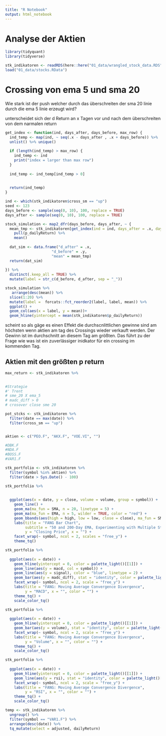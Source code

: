---
title: "R Notebook"
output: html_notebook
---

# Analyse der Aktien

```{r}
library(tidyquant)
library(tidyverse)
```

```{r}
stk_indikatoren <- readRDS(here::here("01_data/wrangled_stock_data.RDS"))
load("01_data/stocks.RData")
```

# Crossing von ema 5 und sma 20

Wie stark ist der push welcher durch das überschreiten der sma 20 linie durch die ema 5 linie erzeugt wird?

unterscheidet sich der d Return an x Tagen vor und nach dem überschreiten von dem narmalen return

```{r}
get_index <- function(ind, days_after, days_before, max_row) {
  ind_temp <- map(ind, ~ seq(.x - days_after , .x + days_before)) %>%  
  unlist() %>% unique()
  
  if (length(ind_temp) > max_row) {
    ind_temp <- ind
    print("index = larger than max row")
  }
  
  ind_temp <- ind_temp[ind_temp > 0]
  
  
  return(ind_temp)
}

ind <- which(stk_indikatoren$cross_sm == "up")
seed <- 123
days_before <- sample(seq(0, 10), 100, replace = TRUE)
days_after <- sample(seq(0, 10), 100, replace = TRUE)

stock_simulation <- map2_dfr(days_before, days_after, ~ {
  mean_tmp <- stk_indikatoren[get_index(ind = ind, days_after = .x, days_before = .y, max_row = nrow(stk_indikatoren)),] %>% 
    pull(p_dailyReturn) %>% 
    mean()
  
  dat_sim <- data.frame("d_after" = .x,
                     "d_before" = .y, 
                     "mean" = mean_tmp)
  return(dat_sim)
     
}) %>% 
  distinct(.keep_all = TRUE) %>% 
  mutate(label = str_c(d_before, d_after, sep = "_"))
```

```{r}
stock_simulation %>% 
   arrange(desc(mean)) %>% 
  slice(1:20) %>% 
  mutate(label =  forcats::fct_reorder2(label, label, mean)) %>% 
  ggplot() +
  geom_col(aes(x = label, y = mean))+
  geom_hline(yintercept = mean(stk_indikatoren$p_dailyReturn))
```

scheint so als gäge es einen Effekt die durchscnlittlichen gewinne sind am höchsten wenn aktien am tag des Crossings wieder verkauft werden. Der Gewinn ist im durchschnitt an diesem Tag am größten. Das führt zu der Frage wie was ist ein zuverlässiger inidkator für ein crossing im kommenden Tag.

## Aktien mit den größten p return

```{r}
max_return <- stk_indikatoren %>% 
  

```

```{r}
#Strategie 
#' Trent
# sme_20 X ema_5
# madc_diff > 0
# crosover close sme 20

pot_stcks <- stk_indikatoren %>% 
  filter(date == max(date)) %>% 
  filter(cross_sm == "up")


aktien <- c("PEO.F", "AKX.F", "VOE.VI", "")
```

```{r}
#DBK.F
#NDA.F
#BOSS.F
#VAR1.F

stk_portfolio <- stk_indikatoren %>% 
  filter(symbol %in% aktien) %>% 
  filter(date > Sys.Date() - 100)

```

```{r}
stk_portfolio %>% 
 
  
  ggplot(aes(x = date, y = close, volume = volume, group = symbol)) +
    geom_line() +
    geom_ma(ma_fun = SMA, n = 20, linetype = 5) +
    geom_ma(ma_fun = EMA, n = 5, wilder = TRUE, color = "red") + 
    geom_bbands(aes(high = high, low = low, close = close), ma_fun = SMA, sd = 2, n = 20) +
    labs(title = "FANG Bar Chart", 
         subtitle = "50 and 200-Day EMA, Experimenting with Multiple Stocks", 
         y = "Closing Price", x = "") + 
    facet_wrap(~ symbol, ncol = 2, scales = "free_y") + 
    theme_tq()
```

```{r}
stk_portfolio %>%
  
  ggplot(aes(x = date)) + 
    geom_hline(yintercept = 0, color = palette_light()[[1]]) +
    geom_line(aes(y = macd, col = symbol)) +
    geom_line(aes(y = signal), color = "blue", linetype = 2) +
    geom_bar(aes(y = madc_diff), stat = "identity", color = palette_light()[[1]]) +
    facet_wrap(~ symbol, ncol = 2, scale = "free_y") +
    labs(title = "FANG: Moving Average Convergence Divergence",
         y = "MACD", x = "", color = "") +
    theme_tq() +
    scale_color_tq()
```

```{r}
stk_portfolio %>%
  
  ggplot(aes(x = date)) + 
    geom_hline(yintercept = 0, color = palette_light()[[1]]) +
    geom_bar(aes(y = volume), stat = "identity", color = palette_light()[[1]]) +
    facet_wrap(~ symbol, ncol = 2, scale = "free_y") +
    labs(title = "FANG: Moving Average Convergence Divergence",
         y = "Volume", x = "", color = "") +
    theme_tq() +
    scale_color_tq()
```

```{r}
stk_portfolio %>%
  
  ggplot(aes(x = date)) + 
    geom_hline(yintercept = 0, color = palette_light()[[1]]) +
    geom_line(aes(y = rsi), stat = "identity", color = palette_light()[[1]]) +
    facet_wrap(~ symbol, ncol = 2, scale = "free_y") +
    labs(title = "FANG: Moving Average Convergence Divergence",
         y = "RSI", x = "", color = "") +
    theme_tq() +
    scale_color_tq()
```

```{r}
temp <- stk_indikatoren %>% 
  ungroup() %>%
  filter(symbol == "VAR1.F") %>% 
  arrange(desc(date)) %>% 
  tq_mutate(select = adjusted, dailyReturn)

```
